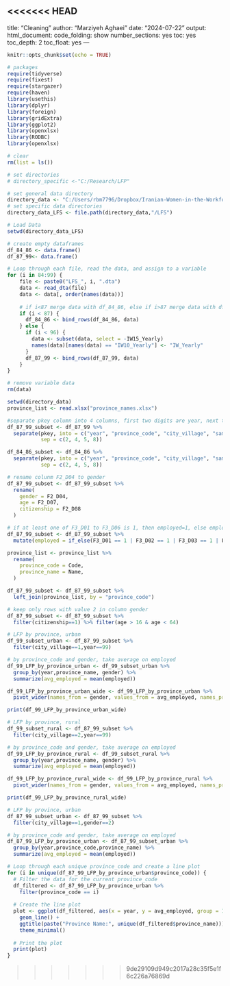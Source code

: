 <<<<<<< HEAD
---
title: "Cleaning"
author: "Marziyeh Aghaei"
date: "2024-07-22"
output:
  html_document: 
    code_folding: show
    number_sections: yes
    toc: yes
    toc_depth: 2
    toc_float: yes
---
```{r setup, include = FALSE}
knitr::opts_chunk$set(echo = TRUE)
```


```{r,message = FALSE}
# packages
require(tidyverse)
require(fixest)
require(stargazer)
require(haven)
library(usethis)
library(dplyr)
library(foreign)
library(gridExtra)
library(ggplot2)
library(openxlsx)
library(RODBC)
library(openxlsx)

# clear
rm(list = ls())

# set directories
# directory_specific <-"C:/Research/LFP"

# set general data directory
directory_data <- "C:/Users/rbm7796/Dropbox/Iranian-Women-in-the-Workforce/Data/"
# set specific data directories
directory_data_LFS <- file.path(directory_data,"/LFS")
```
```{r}
# Load Data
setwd(directory_data_LFS)

# create empty dataframes
df_84_86 <- data.frame()
df_87_99<- data.frame()

# Loop through each file, read the data, and assign to a variable
for (i in 84:99) {
    file <- paste0("LFS_", i, ".dta")
    data <- read_dta(file)
    data <- data[, order(names(data))]
    
    # if i<87 merge data with df_84_86, else if i>87 merge data with df_87_99
    if (i < 87) {
      df_84_86 <- bind_rows(df_84_86, data)
    } else {
      if (i < 96) {
        data <- subset(data, select = -IW15_Yearly)
        names(data)[names(data) == "IW10_Yearly"] <- "IW_Yearly"
      }
      df_87_99 <- bind_rows(df_87_99, data)
    }
}

# remove variable data
rm(data)

setwd(directory_data)
province_list <- read.xlsx("province_names.xlsx")
```
```{r}
#separate pkey column into 4 columns, first two digits are year, next two digits are province_code, next digit is if it is city/village, next three digit is the sample_number and the two last gigits are the family_number
df_87_99_subset <- df_87_99 %>%
  separate(pkey, into = c("year", "province_code", "city_village", "sample_number", "family_number"),
           sep = c(2, 4, 5, 8))

df_84_86_subset <- df_84_86 %>%
  separate(pkey, into = c("year", "province_code", "city_village", "sample_number", "family_number"),
           sep = c(2, 4, 5, 8))

# rename colunm F2_D04 to gender
df_87_99_subset <- df_87_99_subset %>%
  rename(
    gender = F2_D04,
    age = F2_D07,
    citizenship = F2_D08
  )

# if at least one of F3_D01 to F3_D06 is 1, then employed=1, else employed=0
df_87_99_subset <- df_87_99_subset %>%
  mutate(employed = if_else(F3_D01 == 1 | F3_D02 == 1 | F3_D03 == 1 | F3_D04 == 1 | F3_D05 == 1 | F3_D06 == 1, 1, 0))

province_list <- province_list %>%
  rename(
    province_code = Code,
    province_name = Name,
  )

df_87_99_subset <- df_87_99_subset %>%
  left_join(province_list, by = "province_code")

# keep only rows with value 2 in column gender
df_87_99_subset <- df_87_99_subset %>%
  filter(citizenship==1) %>% filter(age > 16 & age < 64)
```

```{r}
# LFP by province, urban
df_99_subset_urban <- df_87_99_subset %>%
  filter(city_village==1,year==99)

# by province_code and gender, take average on employed
df_99_LFP_by_province_urban <- df_99_subset_urban %>%
  group_by(year,province_name, gender) %>%
  summarize(avg_employed = mean(employed))

df_99_LFP_by_province_urban_wide <- df_99_LFP_by_province_urban %>%
  pivot_wider(names_from = gender, values_from = avg_employed, names_prefix = "avg_employed_gender_")

print(df_99_LFP_by_province_urban_wide)
```
```{r}
# LFP by province, rural
df_99_subset_rural <- df_87_99_subset %>%
  filter(city_village==2,year==99)

# by province_code and gender, take average on employed
df_99_LFP_by_province_rural <- df_99_subset_rural %>%
  group_by(year,province_name, gender) %>%
  summarize(avg_employed = mean(employed))

df_99_LFP_by_province_rural_wide <- df_99_LFP_by_province_rural %>%
  pivot_wider(names_from = gender, values_from = avg_employed, names_prefix = "avg_employed_gender_")

print(df_99_LFP_by_province_rural_wide)
```
```{r}
# LFP by province, urban
df_87_99_subset_urban <- df_87_99_subset %>%
  filter(city_village==1,gender==2)

# by province_code and gender, take average on employed
df_87_99_LFP_by_province_urban <- df_87_99_subset_urban %>%
  group_by(year,province_code,province_name) %>%
  summarize(avg_employed = mean(employed))

# Loop through each unique province_code and create a line plot
for (i in unique(df_87_99_LFP_by_province_urban$province_code)) {
  # Filter the data for the current province_code
  df_filtered <- df_87_99_LFP_by_province_urban %>%
    filter(province_code == i)
  
  # Create the line plot
  plot <- ggplot(df_filtered, aes(x = year, y = avg_employed, group = 1)) +
    geom_line() +
    ggtitle(paste("Province Name:", unique(df_filtered$province_name))) +
    theme_minimal()
  
  # Print the plot
  print(plot)
}
```


>>>>>>> 9de29109d949c2017a28c35f5e1f6c226a76869d

